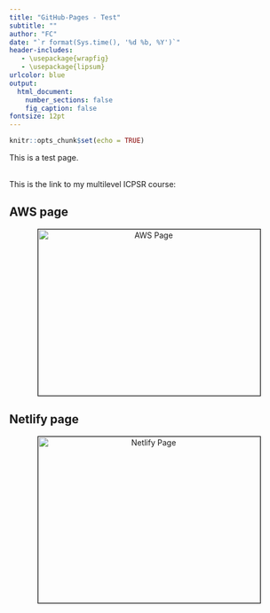 ```yaml
---
title: "GitHub-Pages - Test"
subtitle: ""
author: "FC"
date: "`r format(Sys.time(), '%d %b, %Y')`"
header-includes:
   - \usepackage{wrapfig}
   - \usepackage{lipsum}
urlcolor: blue
output: 
  html_document:
    number_sections: false
    fig_caption: false
fontsize: 12pt
---
```


\newpage
\tableofcontents
\listoftables
\listoffigures

\newpage
```r
knitr::opts_chunk$set(echo = TRUE)
```

This is a test page.
<br><br>


This is the link to my multilevel ICPSR course:

## AWS page
<center>
<a href="https://master.d25pjjdolr5yyg.amplifyapp.com/">
<img border="0" alt="AWS Page" src="./img/main_01.png" width="400" height="300" style="border:1px solid black">
</a>
</center>

## Netlify page
<center>
<a href="https://mlm2020.netlify.app/">
<img border="0" alt="Netlify Page" src="./img/rplot8_4.png" width="400" height="300" style="border:1px solid black">
</a>
</center>

 